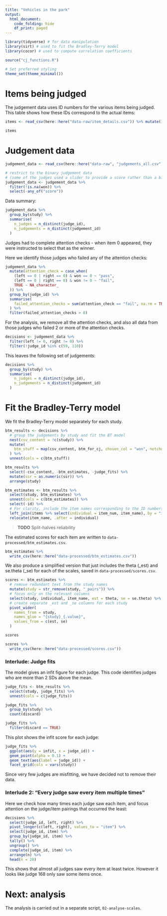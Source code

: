 ```yaml
---
title: "Vehicles in the park"
output: 
  html_document: 
    code_folding: hide
    df_print: paged
---
```


```r
library(tidyverse) # for data manipulation
library(sirt) # used to fit the Bradley-Terry model
library(cocor) # used to compute correlation coefficients

source("cj_functions.R")

# Set preferred styling
theme_set(theme_minimal())
```

# Items being judged

The judgement data uses ID numbers for the various items being judged. This table shows how these IDs correspond to the actual items:

```r
items <- read_csv(here::here("data-raw/item_details.csv")) %>% mutate(item_description = str_trim(item_description))

items
```
# Judgement data

```r
judgement_data <- read_csv(here::here("data-raw", "judgements_all.csv"))

# restrict to the binary judgement data
# (some of the judges used a slider to provide a score rather than a binary choice)
judgement_data <- judgement_data %>% 
  filter(!is.na(won)) %>% 
  select(-any_of("score"))
```

Data summary:

```r
judgement_data %>% 
  group_by(study) %>% 
  summarise(
    n_judges = n_distinct(judge_id),
    n_judgements = n_distinct(judgement_id)
  )
```

Judges had to complete attention checks - when item 0 appeared, they were instructed to select that as the winner.

Here we identify those judges who failed any of the attention checks:

```r
judgement_data %>% 
  mutate(attention_check = case_when(
    (left == 0 | right == 0) & won == 0 ~ "pass",
    (left == 0 | right == 0) & won != 0 ~ "fail",
    TRUE ~ NA_character_
  )) %>% 
  group_by(judge_id) %>% 
  summarise(
    failed_attention_checks = sum(attention_check == "fail", na.rm = TRUE)
  ) %>% 
  filter(failed_attention_checks > 0)
```

For the analysis, we remove all the attention checks, and also all data from those judges who failed 2 or more of the attention checks.

```r
decisions <- judgement_data %>% 
  filter(left != 0, right != 0) %>% 
  filter(!judge_id %in% c(59, 110))
```

This leaves the following set of judgements:

```r
decisions %>% 
  group_by(study) %>% 
  summarise(
    n_judges = n_distinct(judge_id),
    n_judgements = n_distinct(judgement_id)
  )
```

# Fit the Bradley-Terry model

We fit the Bradley-Terry model separately for each study.

```r
btm_results <- decisions %>% 
  # group the judgements by study and fit the BT model
  nest(csv_content = !c(study)) %>% 
  mutate(
    btm_stuff = map(csv_content, btm_for_cj, chosen_col = "won", notchosen_col = "lost", judge_col = "judge_id")
  ) %>% 
  unnest(cols = c(btm_stuff))
```

```r
btm_results %>% 
  select(-csv_content, -btm_estimates, -judge_fits) %>% 
  mutate(ssr = as.numeric(ssr)) %>% 
  arrange(study)

btm_estimates <- btm_results %>% 
  select(study, btm_estimates) %>% 
  unnest(cols = c(btm_estimates)) %>% 
  select(-id) %>%
  # For clarity, include the item names corresponding to the ID numbers
  left_join(items %>% select(individual = item_num, item_name), by = "individual") %>% 
  relocate(item_name, .after = individual)
```

> **TODO** Split-halves reliability

The estimated scores for each item are written to `data-processed/btm_estimates.csv`.

```r
btm_estimates %>% 
  write_csv(here::here("data-processed/btm_estimates.csv"))
```

We also produce a simplified version that just includes the theta (_est) and se.theta (_se) for each of the scales, saved in `data-processed/scores.csv`.

```r
scores <- btm_estimates %>% 
  # remove redundant text from the study names
  mutate(study = str_remove(study, "_pairs")) %>% 
  # focus only on the relevant columns
  select(study, individual, item_name, est = theta, se = se.theta) %>% 
  # create separate _est and _se columns for each study
  pivot_wider(
    names_from = study,
    names_glue = "{study}_{.value}",
    values_from = c(est, se)
  )

scores

scores %>% 
  write_csv(here::here("data-processed/scores.csv"))
```


### Interlude: Judge fits

The model gives an infit figure for each judge. This code identifies judges who are more than 2 SDs above the mean.

```r
judge_fits <- btm_results %>% 
  select(study, judge_fits) %>% 
  unnest(cols = c(judge_fits))

judge_fits %>% 
  group_by(study) %>% 
  count(discard)

judge_fits %>% 
  filter(discard == TRUE)
```

This plot shows the infit score for each judge:

```r
judge_fits %>% 
  ggplot(aes(y = infit, x = judge_id)) +
  geom_point(alpha = 0.1) +
  geom_text(aes(label = judge_id)) +
  facet_grid(cols = vars(study))

```

Since very few judges are misfitting, we have decided not to remove their data.

### Interlude 2: "Every judge saw every item multiple times"

Here we check how many times each judge saw each item, and focus attention on the judge/item pairings that occurred the least:

```r
decisions %>% 
  select(judge_id, left, right) %>% 
  pivot_longer(c(left, right), values_to = "item") %>% 
  select(judge_id, item) %>% 
  group_by(judge_id, item) %>% 
  tally() %>% 
  ungroup() %>% 
  complete(judge_id, item) %>% 
  arrange(n) %>% 
  head(n = 20)
```

This shows that almost all judges saw every item at least twice. However it looks like judge 168 only saw some items once.


# Next: analysis

The analysis is carried out in a separate script, `02-analyse-scales`.
